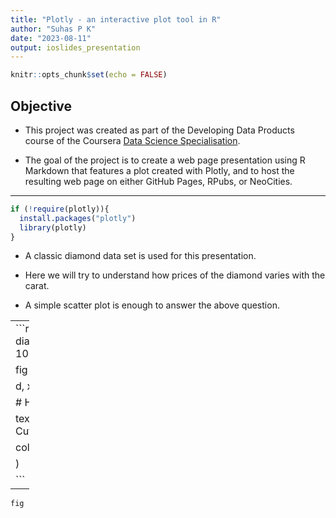 ```yaml
---
title: "Plotly - an interactive plot tool in R"
author: "Suhas P K"
date: "2023-08-11"
output: ioslides_presentation
---
```


```r
knitr::opts_chunk$set(echo = FALSE)
```

## Objective
- This project was created as part of the Developing Data Products course of the Coursera [Data Science Specialisation](https://www.coursera.org/specializations/jhu-data-science).

- The goal of the project is to create a web page presentation using R Markdown that features a plot created with Plotly, and to host the resulting web page on either GitHub Pages, RPubs, or NeoCities.

---

```r
if (!require(plotly)){
  install.packages("plotly")
  library(plotly)
}
```
- A classic diamond data set is used for this presentation.

- Here we will try to understand how prices of the diamond varies with the carat.

- A simple scatter plot is enough to answer the above question.

---
```r

d <- diamonds[sample(nrow(diamonds), 1000), ]


fig <- plot_ly(

  d, x = ~carat, y = ~price,

  # Hover text:

  text = ~paste("Price: ", price, '$<br>Cut:', cut),

  color = ~cut, size = ~carat

)

```

---

```r
fig
```


